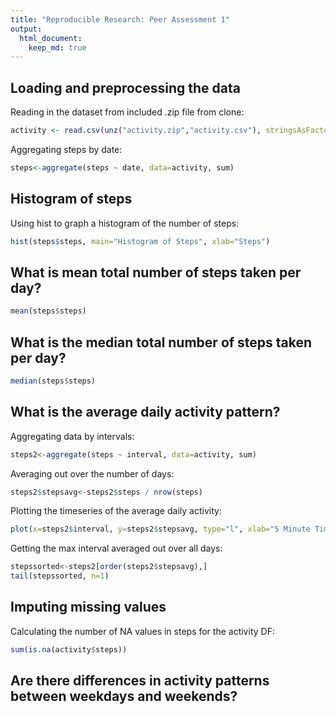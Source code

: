 ```yaml
---
title: "Reproducible Research: Peer Assessment 1"
output: 
  html_document:
    keep_md: true
---
```



## Loading and preprocessing the data

Reading in the dataset from included .zip file from clone:

```r
activity <- read.csv(unz("activity.zip","activity.csv"), stringsAsFactors=FALSE, header=T, sep=",")

```

Aggregating steps by date:

```r
steps<-aggregate(steps ~ date, data=activity, sum)
````

## Histogram of steps
Using hist to graph a histogram of the number of steps:

```r
hist(steps$steps, main="Histogram of Steps", xlab="Steps")

```


## What is mean total number of steps taken per day?
```r
mean(steps$steps)
```
## What is the median total number of steps taken per day?
```r
median(steps$steps)
```



## What is the average daily activity pattern?
Aggregating data by intervals:
```r
steps2<-aggregate(steps ~ interval, data=activity, sum)
```
Averaging out over the number of days:
```r
steps2$stepsavg<-steps2$steps / nrow(steps)
```

Plotting the timeseries of the average daily activity:
```r
plot(x=steps2$interval, y=steps2$stepsavg, type="l", xlab="5 Minute Time Interval", ylab="Average Number of Steps", main="Average Number of Steps Taken\nAveraged Across All Days ")
```

Getting the max interval averaged out over all days:
```r
stepssorted<-steps2[order(steps2$stepsavg),]
tail(stepssorted, n=1)

```

## Imputing missing values
Calculating the number of NA values in steps for the activity DF:
```r
sum(is.na(activity$steps))
```




## Are there differences in activity patterns between weekdays and weekends?
